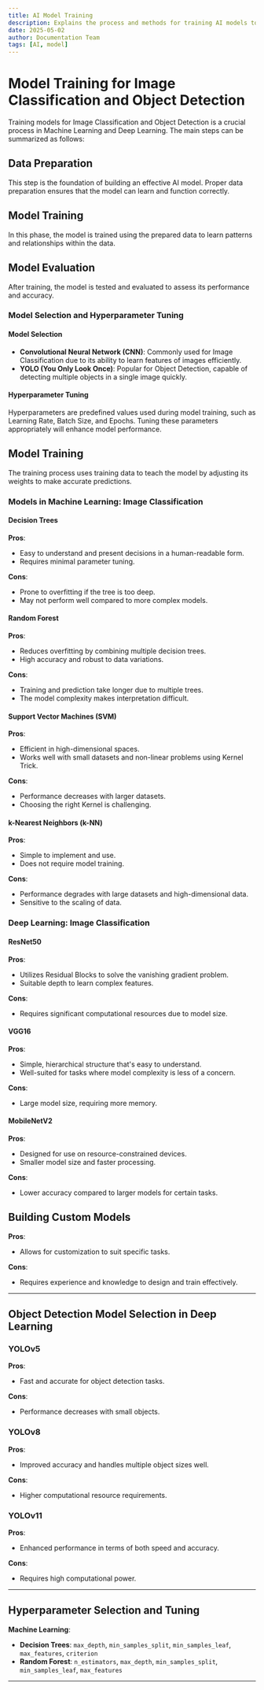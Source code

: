 ```yaml
---
title: AI Model Training
description: Explains the process and methods for training AI models to achieve the best results.
date: 2025-05-02
author: Documentation Team
tags: [AI, model]
---
```


# Model Training for Image Classification and Object Detection

Training models for Image Classification and Object Detection is a crucial process in Machine Learning and Deep Learning. The main steps can be summarized as follows:

## Data Preparation
This step is the foundation of building an effective AI model. Proper data preparation ensures that the model can learn and function correctly.

## Model Training
In this phase, the model is trained using the prepared data to learn patterns and relationships within the data.

## Model Evaluation
After training, the model is tested and evaluated to assess its performance and accuracy.

### Model Selection and Hyperparameter Tuning

#### Model Selection
- **Convolutional Neural Network (CNN)**: Commonly used for Image Classification due to its ability to learn features of images efficiently.
- **YOLO (You Only Look Once)**: Popular for Object Detection, capable of detecting multiple objects in a single image quickly.

#### Hyperparameter Tuning
Hyperparameters are predefined values used during model training, such as Learning Rate, Batch Size, and Epochs. Tuning these parameters appropriately will enhance model performance.

## Model Training
The training process uses training data to teach the model by adjusting its weights to make accurate predictions.

### Models in Machine Learning: Image Classification

#### Decision Trees
**Pros**:
- Easy to understand and present decisions in a human-readable form.
- Requires minimal parameter tuning.

**Cons**:
- Prone to overfitting if the tree is too deep.
- May not perform well compared to more complex models.

#### Random Forest
**Pros**:
- Reduces overfitting by combining multiple decision trees.
- High accuracy and robust to data variations.

**Cons**:
- Training and prediction take longer due to multiple trees.
- The model complexity makes interpretation difficult.

#### Support Vector Machines (SVM)
**Pros**:
- Efficient in high-dimensional spaces.
- Works well with small datasets and non-linear problems using Kernel Trick.

**Cons**:
- Performance decreases with larger datasets.
- Choosing the right Kernel is challenging.

#### k-Nearest Neighbors (k-NN)
**Pros**:
- Simple to implement and use.
- Does not require model training.

**Cons**:
- Performance degrades with large datasets and high-dimensional data.
- Sensitive to the scaling of data.

### Deep Learning: Image Classification

#### ResNet50
**Pros**:
- Utilizes Residual Blocks to solve the vanishing gradient problem.
- Suitable depth to learn complex features.

**Cons**:
- Requires significant computational resources due to model size.

#### VGG16
**Pros**:
- Simple, hierarchical structure that's easy to understand.
- Well-suited for tasks where model complexity is less of a concern.

**Cons**:
- Large model size, requiring more memory.

#### MobileNetV2
**Pros**:
- Designed for use on resource-constrained devices.
- Smaller model size and faster processing.

**Cons**:
- Lower accuracy compared to larger models for certain tasks.

## Building Custom Models
**Pros**:
- Allows for customization to suit specific tasks.

**Cons**:
- Requires experience and knowledge to design and train effectively.

---

## Object Detection Model Selection in Deep Learning

### YOLOv5
**Pros**:
- Fast and accurate for object detection tasks.

**Cons**:
- Performance decreases with small objects.

### YOLOv8
**Pros**:
- Improved accuracy and handles multiple object sizes well.

**Cons**:
- Higher computational resource requirements.

### YOLOv11
**Pros**:
- Enhanced performance in terms of both speed and accuracy.

**Cons**:
- Requires high computational power.

---

## Hyperparameter Selection and Tuning

**Machine Learning**:
- **Decision Trees**: `max_depth`, `min_samples_split`, `min_samples_leaf`, `max_features`, `criterion`
- **Random Forest**: `n_estimators`, `max_depth`, `min_samples_split`, `min_samples_leaf`, `max_features`

---
